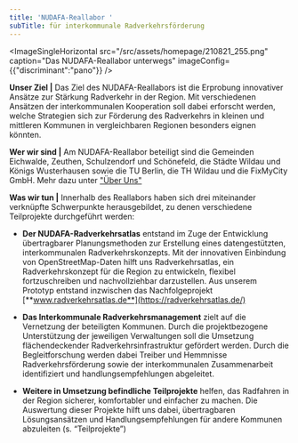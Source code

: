 ```yaml
---
title: 'NUDAFA-Reallabor '
subTitle: für interkommunale Radverkehrsförderung
---
```

<ImageSingleHorizontal src="/src/assets/homepage/210821_255.png" caption="Das NUDAFA-Reallabor unterwegs" imageConfig={{"discriminant":"pano"}} />

**Unser Ziel  |** Das Ziel des NUDAFA-Reallabors ist die Erprobung innovativer Ansätze zur Stärkung Radverkehr in der Region. Mit verschiedenen Ansätzen der interkommunalen Kooperation soll dabei erforscht werden, welche Strategien sich zur Förderung des Radverkehrs in kleinen und mittleren Kommunen in vergleichbaren Regionen besonders eignen könnten.&#x20;

**Wer wir sind |** Am NUDAFA-Reallabor beteiligt sind die Gemeinden Eichwalde, Zeuthen, Schulzendorf und Schönefeld, die Städte Wildau und Königs Wusterhausen sowie die TU Berlin, die TH Wildau und die FixMyCity GmbH. Mehr dazu unter ["Über Uns"](https://next.nudafa.de/ueber-uns/)

**Was wir tun |** Innerhalb des Reallabors haben sich drei miteinander verknüpfte Schwerpunkte herausgebildet, zu denen verschiedene Teilprojekte durchgeführt werden:

* **Der NUDAFA-Radverkehrsatlas** entstand im Zuge der Entwicklung übertragbarer Planungsmethoden zur Erstellung eines datengestützten, interkommunalen Radverkehrskonzepts. Mit der innovativen Einbindung von OpenStreetMap-Daten hilft uns Radverkehrsatlas, ein Radverkehrskonzept für die Region zu entwickeln, flexibel fortzuschreiben und nachvollziehbar darzustellen. Aus unserem Prototyp entstand inzwischen das Nachfolgeprojekt [**www.radverkehrsatlas.de**](https://radverkehrsatlas.de/)

* **Das Interkommunale Radverkehrsmanagement** zielt auf die Vernetzung der beteiligten Kommunen. Durch die projektbezogene Unterstützung der jeweiligen Verwaltungen soll  die Umsetzung flächendeckender Radverkehrsinfrastruktur gefördert werden. Durch die Begleitforschung werden dabei Treiber und Hemmnisse Radverkehrsförderung sowie der interkommunalen Zusammenarbeit identifiziert und handlungsempfehlungen abgeleitet.&#x20;

* **Weitere in Umsetzung befindliche Teilprojekte** helfen, das Radfahren in der Region sicherer, komfortabler und einfacher zu machen. Die Auswertung dieser Projekte hilft uns dabei, übertragbaren Lösungsansätzen und Handlungsempfehlungen für andere Kommunen abzuleiten (s. “Teilprojekte”)

####
